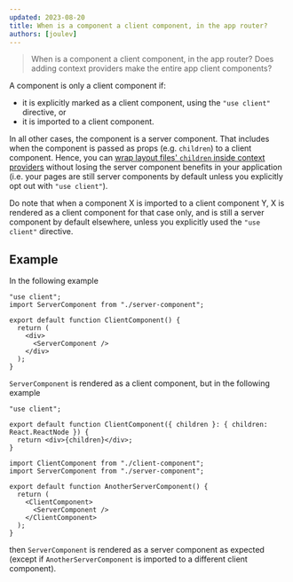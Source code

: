 ```yaml
---
updated: 2023-08-20
title: When is a component a client component, in the app router?
authors: [joulev]
---
```


> When is a component a client component, in the app router? Does adding context providers make the entire app client components?

A component is only a client component if:

- it is explicitly marked as a client component, using the `"use client"` directive, or
- it is imported to a client component.

In all other cases, the component is a server component. That includes when the component is passed as props (e.g. `children`) to a client component. Hence, you can [wrap layout files' `children` inside context providers](https://nextjs.org/docs/getting-started/react-essentials#context) without losing the server component benefits in your application (i.e. your pages are still server components by default unless you explicitly opt out with `"use client"`).

Do note that when a component X is imported to a client component Y, X is rendered as a client component for that case only, and is still a server component by default elsewhere, unless you explicitly used the `"use client"` directive.

## Example

In the following example

```tsx title="client-component.tsx"
"use client";
import ServerComponent from "./server-component";

export default function ClientComponent() {
  return (
    <div>
      <ServerComponent />
    </div>
  );
}
```

`ServerComponent` is rendered as a client component, but in the following example

```tsx title="client-component.tsx"
"use client";

export default function ClientComponent({ children }: { children: React.ReactNode }) {
  return <div>{children}</div>;
}
```

```tsx title="another-server-component.tsx"
import ClientComponent from "./client-component";
import ServerComponent from "./server-component";

export default function AnotherServerComponent() {
  return (
    <ClientComponent>
      <ServerComponent />
    </ClientComponent>
  );
}
```

then `ServerComponent` is rendered as a server component as expected (except if `AnotherServerComponent` is imported to a different client component).
